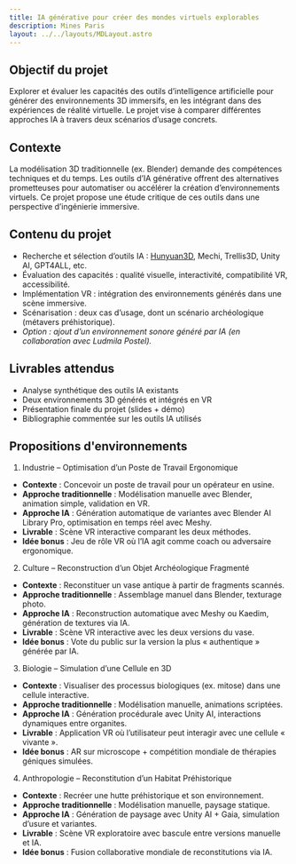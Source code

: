 ```yaml
---
title: IA générative pour créer des mondes virtuels explorables
description: Mines Paris
layout: ../../layouts/MDLayout.astro
---
```


## Objectif du projet

Explorer et évaluer les capacités des outils d’intelligence artificielle pour générer des environnements 3D immersifs, en les intégrant dans des expériences de réalité virtuelle. Le projet vise à comparer différentes approches IA à travers deux scénarios d’usage concrets.

## Contexte

La modélisation 3D traditionnelle (ex. Blender) demande des compétences techniques et du temps. Les outils d’IA générative offrent des alternatives prometteuses pour automatiser ou accélérer la création d’environnements virtuels. Ce projet propose une étude critique de ces outils dans une perspective d’ingénierie immersive.

## Contenu du projet

- Recherche et sélection d’outils IA : [Hunyuan3D](https://github.com/Tencent-Hunyuan/HunyuanWorld-1.0), Mechi, Trellis3D, Unity AI, GPT4ALL, etc.
- Évaluation des capacités : qualité visuelle, interactivité, compatibilité VR, accessibilité.
- Implémentation VR : intégration des environnements générés dans une scène immersive.
- Scénarisation : deux cas d’usage, dont un scénario archéologique (métavers préhistorique).
- *Option : ajout d’un environnement sonore généré par IA (en collaboration avec Ludmila Postel).*

## Livrables attendus

- Analyse synthétique des outils IA existants
- Deux environnements 3D générés et intégrés en VR
- Présentation finale du projet (slides + démo)
- Bibliographie commentée sur les outils IA utilisés

## Propositions d'environnements

1. Industrie – Optimisation d’un Poste de Travail Ergonomique

- **Contexte** : Concevoir un poste de travail pour un opérateur en usine.
- **Approche traditionnelle** : Modélisation manuelle avec Blender, animation simple, validation en VR.
- **Approche IA** : Génération automatique de variantes avec Blender AI Library Pro, optimisation en temps réel avec Meshy.
- **Livrable** : Scène VR interactive comparant les deux méthodes.
- **Idée bonus** : Jeu de rôle VR où l’IA agit comme coach ou adversaire ergonomique.

2. Culture – Reconstruction d’un Objet Archéologique Fragmenté

- **Contexte** : Reconstituer un vase antique à partir de fragments scannés.
- **Approche traditionnelle** : Assemblage manuel dans Blender, texturage photo.
- **Approche IA** : Reconstruction automatique avec Meshy ou Kaedim, génération de textures via IA.
- **Livrable** : Scène VR interactive avec les deux versions du vase.
- **Idée bonus** : Vote du public sur la version la plus « authentique » générée par IA.

3. Biologie – Simulation d’une Cellule en 3D

- **Contexte** : Visualiser des processus biologiques (ex. mitose) dans une cellule interactive.
- **Approche traditionnelle** : Modélisation manuelle, animations scriptées.
- **Approche IA** : Génération procédurale avec Unity AI, interactions dynamiques entre organites.
- **Livrable** : Application VR où l’utilisateur peut interagir avec une cellule « vivante ».
- **Idée bonus** : AR sur microscope + compétition mondiale de thérapies géniques simulées.

4. Anthropologie – Reconstitution d’un Habitat Préhistorique

- **Contexte** : Recréer une hutte préhistorique et son environnement.
- **Approche traditionnelle** : Modélisation manuelle, paysage statique.
- **Approche IA** : Génération de paysage avec Unity AI + Gaia, simulation d’usure et variantes.
- **Livrable** : Scène VR exploratoire avec bascule entre versions manuelle et IA.
- **Idée bonus** : Fusion collaborative mondiale de reconstitutions via IA.



